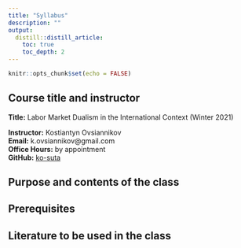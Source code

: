 ```yaml
---
title: "Syllabus"
description: ""
output:
  distill::distill_article:
    toc: true
    toc_depth: 2
---
```


```r
knitr::opts_chunk$set(echo = FALSE)
```


## Course title and instructor

**Title:** Labor Market Dualism in the International Context (Winter 2021)<br>


**Instructor:** Kostiantyn Ovsiannikov<br>
**Email:** k.ovsiannikov@gmail.com<br>
**Office Hours:** by appointment <br>
**GitHub:** [ko-suta](https://github.com/ko-suta) <br>

## Purpose and contents of the class


## Prerequisites


## Literature to be used in the class 

